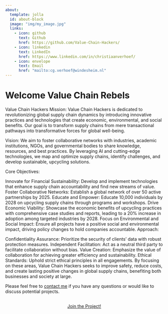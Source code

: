 ```yaml
---
about:
  template: jolla
  id: about-block
  image: "img/my_image.jpg"
  links:
    - icon: github
      text: Github
      href: https://github.com/Value-Chain-Hackers/
    - icon: linkedin
      text: LinkedIn
      href: https://www.linkedin.com/in/christiaanverhoef/
    - icon: envelope
      text: Email
      href: "mailto:cg.verhoef@windesheim.nl"  
---
```


::: {#about-block}
:::

# Welcome Value Chain Rebels

Value Chain Hackers
Mission:
Value Chain Hackers is dedicated to revolutionizing global supply chain dynamics by introducing innovative practices and technologies that create economic, environmental, and social benefits. Our goal is to transform supply chains from mere transactional pathways into transformative forces for global well-being.

Vision:
We aim to foster collaborative networks with industries, academic institutions, NGOs, and governmental bodies to share knowledge, resources, and best practices. By leveraging AI and cutting-edge technologies, we map and optimize supply chains, identify challenges, and develop sustainable, upcycling solutions.

Core Objectives:

Innovate for Financial Sustainability: Develop and implement technologies that enhance supply chain accountability and find new streams of value.
Foster Collaborative Networks: Establish a global network of over 50 active partnerships by 2025.
Educate and Empower: Educate 10,000 individuals by 2028 on upcycling supply chains through programs and workshops.
Drive Economic Viability: Showcase the economic benefits of upcycling practices with comprehensive case studies and reports, leading to a 20% increase in adoption among targeted industries by 2028.
Focus on Environmental and Social Impact: Ensure all projects have a positive social and environmental impact, driving policy changes to hold companies accountable.
Approach:

Confidentiality Assurance: Prioritize the security of clients' data with robust protection measures.
Independent Facilitation: Act as a neutral third party to facilitate collaboration without bias.
Value Creation: Emphasize the value of collaboration for achieving greater efficiency and sustainability.
Ethical Standards: Uphold strict ethical principles in all engagements.
By focusing on these areas, Value Chain Hackers seeks to improve safety, reduce costs, and create lasting positive changes in global supply chains, benefiting both businesses and society at large.

Please feel free to [contact me](mailto:cg.verhoef@windesheim.nl) if you have any questions or would like to discuss potential projects.

```{=html}
<div  style="margin: 30px; text-align: center;">
<a class="btn btn-primary" href="https://www.marvinschmitt.com/blog/website-tutorial-quarto/" role="button" target="_blank" style="padding: 15px 30px;">Join the Project!</a>
</div>
```

